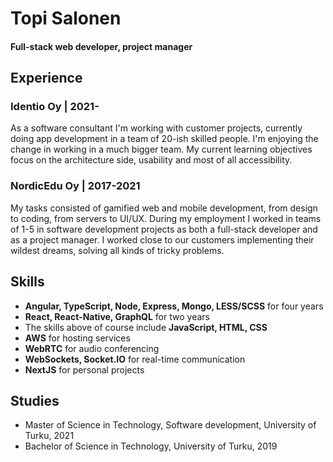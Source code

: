 
# Topi Salonen
#### Full-stack web developer, project manager

## Experience

### Identio Oy | 2021-

As a software consultant I'm working with customer projects, currently doing app development in a team of 20-ish skilled people.
I'm enjoying the change in working in a much bigger team. My current learning objectives focus on the architecture side, usability and most of all accessibility.

### NordicEdu Oy | 2017-2021

My tasks consisted of gamified web and mobile development, from design to coding, from servers to UI/UX.
During my employment I worked in teams of 1-5 in software development projects as both a full-stack developer and as a project manager.
I worked close to our customers implementing their wildest dreams, solving all kinds of tricky problems.

## Skills

- **Angular, TypeScript, Node, Express, Mongo, LESS/SCSS** for four years
- **React, React-Native, GraphQL** for two years
- The skills above of course include **JavaScript, HTML, CSS**
- **AWS** for hosting services
- **WebRTC** for audio conferencing
- **WebSockets, Socket.IO** for real-time communication
- **NextJS** for personal projects

## Studies

- Master of Science in Technology, Software development, University of Turku, 2021
- Bachelor of Science in Technology, University of Turku, 2019

